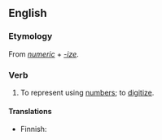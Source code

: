 ==English==

===Etymology===
From ''[[numeric]]'' + ''[[-ize]]''.

===Verb===
{{en-verb|numericiz|ing}}

# {{rare}} To represent using [[number]]s; to [[digitize]].

====Translations====
{{trans-top}}
* Finnish: {{t-|fi|numeeristaa}}
{{trans-mid}}
{{trans-bottom}}